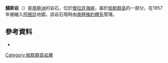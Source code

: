 {{Coord|64|0|S|61|13|W|source:GNIS|display=title}}

'''錢斯岩'''（{{lang-en|Chance Rock}}）是[[南極洲|南極洲]]的岩石，位於[[傑拉許海峽|傑拉許海峽]]，屬於[[帕默群島|帕默群島]]的一部分，在1957年被繪入[[阿根廷|阿根廷]]地圖，該岩石現時由[[南極條約體系|南極條約體系]]管理。

==參考資料==
* {{usgs-gazetteer|id=2608}}

{{DEFAULTSORT:Chance Rock}}
[[Category:帕默群島岩層|Category:帕默群島岩層]]


{{PalmerArchipelago-geo-stub}}